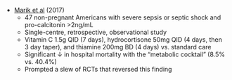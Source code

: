 * [Marik et al](https://journal.chestnet.org/article/S0012-3692(16)62564-3/fulltext) (2017)
	* 47 non-pregnant Americans with severe sepsis or septic shock and pro-calcitonin >2ng/mL
	* Single-centre, retrospective, observational study
	* Vitamin C 1.5g QID (7 days), hydrocortisone 50mg QID (4 days, then 3 day taper), and thiamine 200mg BD (4 days) vs. standard care
	* Significant ↓ in hospital mortality with the "metabolic cocktail" (8.5% vs. 40.4%)
	* Prompted a slew of RCTs that reversed this finding